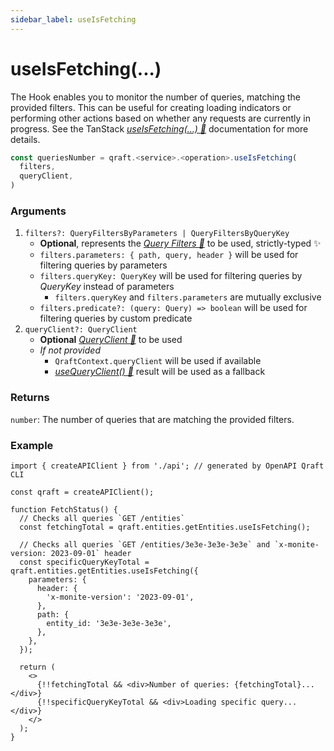 ```yaml
---
sidebar_label: useIsFetching
---
```


# useIsFetching(...)

The Hook enables you to monitor the number of queries,
matching the provided filters. This can be useful for creating loading indicators
or performing other actions based on whether any requests are currently in progress.
See the TanStack [_useIsFetching(...) 🌴_](https://tanstack.com/query/latest/docs/framework/react/reference/useIsFetching) documentation for more details.

```ts
const queriesNumber = qraft.<service>.<operation>.useIsFetching(
  filters,
  queryClient,
)
```

### Arguments

1. `filters?: QueryFiltersByParameters | QueryFiltersByQueryKey`
   - **Optional**, represents the [_Query Filters 🌴_](https://tanstack.com/query/latest/docs/framework/react/guides/filters#query-filters)
     to be used, strictly-typed ✨
   - `filters.parameters: { path, query, header }` will be used for filtering queries by parameters
   - `filters.queryKey: QueryKey` will be used for filtering queries by _QueryKey_ instead of parameters
     - `filters.queryKey` and `filters.parameters` are mutually exclusive
   - `filters.predicate?: (query: Query) => boolean` will be used for filtering queries by custom predicate
2. `queryClient?: QueryClient`
   - **Optional** [_QueryClient 🌴_](https://tanstack.com/query/latest/docs/reference/QueryClient) to be used
   - _If not provided_
     - `QraftContext.queryClient` will be used if available
     - [_useQueryClient() 🌴_](https://tanstack.com/query/latest/docs/framework/react/reference/useQueryClient)
       result will be used as a fallback

### Returns
`number`: The number of queries that are matching the provided filters.

### Example

```tsx title="src/FetchStatus.tsx"
import { createAPIClient } from './api'; // generated by OpenAPI Qraft CLI

const qraft = createAPIClient();

function FetchStatus() {
  // Checks all queries `GET /entities`
  const fetchingTotal = qraft.entities.getEntities.useIsFetching();

  // Checks all queries `GET /entities/3e3e-3e3e-3e3e` and `x-monite-version: 2023-09-01` header
  const specificQueryKeyTotal = qraft.entities.getEntities.useIsFetching({
    parameters: {
      header: {
        'x-monite-version': '2023-09-01',
      },
      path: {
        entity_id: '3e3e-3e3e-3e3e',
      },
    },
  });

  return (
    <>
      {!!fetchingTotal && <div>Number of queries: {fetchingTotal}...</div>}
      {!!specificQueryKeyTotal && <div>Loading specific query...</div>}
    </>
  );
}
```
